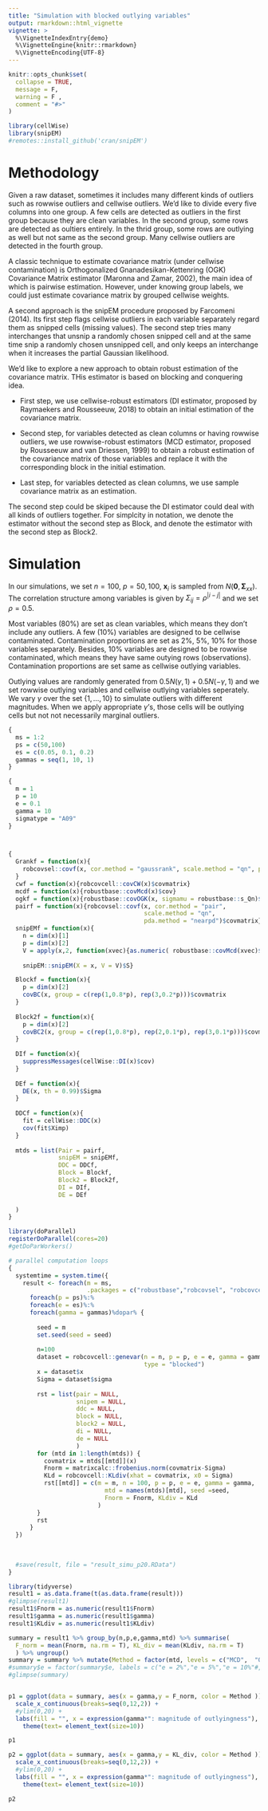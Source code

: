 ```yaml
---
title: "Simulation with blocked outlying variables"
output: rmarkdown::html_vignette
vignette: >
  %\VignetteIndexEntry{demo}
  %\VignetteEngine{knitr::rmarkdown}
  %\VignetteEncoding{UTF-8}
---
```


```r
knitr::opts_chunk$set(
  collapse = TRUE, 
  message = F, 
  warning = F , 
  comment = "#>"
)
```

```r
library(cellWise)
library(snipEM)
#remotes::install_github('cran/snipEM')
```
# Methodology

Given a raw dataset, sometimes it includes many different kinds of outliers such as rowwise outliers and cellwise outliers. We'd like to divide every five columns into one group. A few cells are detected as outliers in the first group because they are clean variables. In the second group, some rows are detected as oultiers entirely. In the thrid group, some rows are outlying as well but not same as the second group. Many cellwise outliers are detected in the fourth group.

A classic technique to estimate covariance matrix (under cellwise contamination) is Orthogonalized Gnanadesikan-Kettenring (OGK) Covariance Matrix estimator (Maronna and Zamar, 2002), the main idea of which is pairwise estimation. However, under knowing group labels, we could just estimate covariance matrix by grouped cellwise weights. 

A second approach is the snipEM procedure proposed by Farcomeni (2014). Its first step flags cellwise outliers in each variable separately regard them as snipped cells (missing values). The second step tries many interchanges that unsnip a randomly chosen snipped cell and at the same time snip a randomly chosen unsnipped cell, and only keeps an interchange when it increases the partial Gaussian likelihood.

We'd like to explore a new approach to obtain robust estimation of the covariance matrix. THis estimator is based on blocking and conquering idea. 

- First step, we use cellwise-robust estimators (DI estimator, proposed by Raymaekers and Rousseeuw, 2018) to obtain an initial estimation of the covariance matrix. 

- Second step, for variables detected as clean columns or having rowwise outliers, we use rowwise-robust estimators (MCD estimator, proposed by Rousseeuw and van Driessen, 1999) to obtain a robust estimation of the covariance matrix of those variables and replace it with the corresponding block in the initial estimation. 

- Last step, for variables detected as clean columns, we use sample covariance matrix as an estimation. 


The second step could be skiped because the DI estimator could deal with all kinds of outliers together. For simplcity in notation, we denote the estimator without the second step as Block, and denote the estimator with the second step as Block2.


# Simulation
In our simulations, we set $n = 100$, $p = 50, 100$, $\mathbf{x}_i$ is sampled from $N(\pmb 0,\pmb\Sigma_{xx})$. The correlation structure among variables is given by $\Sigma _{ij} = \rho^{|i-j|}$ and we set $\rho = 0.5$. 

Most variables (80\%) are set as clean variables, which means they don't include any outliers. A few (10\%) variables are designed to be cellwise contaminated. Contamination proportions are set as $2\%$, $5\%$, $10\%$ for those variables separately. Besides, 10\% variables are designed to be rowwise contaminated, which means they have same outying rows (observations). Contamination proportions are set same as cellwise outlying variables. 

Outlying values are randomly generated from $0.5 N(\gamma, 1)+ 0.5N(-\gamma, 1)$ and we set rowwise outlying variables and cellwise outlying variables seperately. We vary $\gamma$ over the set $\{1, \ldots, 10\}$ to simulate outliers with different magnitudes. When we apply appropriate $\gamma$'s, those cells will be outlying cells but not not necessarily marginal outliers.


```r

{
  ms = 1:2
  ps = c(50,100)
  es = c(0.05, 0.1, 0.2)
  gammas = seq(1, 10, 1)
}

{
  m = 1
  p = 10
  e = 0.1
  gamma = 10
  sigmatype = "A09"
}



{
  Grankf = function(x){
    robcovsel::covf(x, cor.method = "gaussrank", scale.method = "qn", pda.method = F)$covmatrix
  }
  cwf = function(x){robcovcell::covCW(x)$covmatrix}
  mcdf = function(x){robustbase::covMcd(x)$cov}
  ogkf = function(x){robustbase::covOGK(x, sigmamu = robustbase::s_Qn)$cov}
  pairf = function(x){robcovsel::covf(x, cor.method = "pair", 
                                      scale.method = "qn", 
                                      pda.method = "nearpd")$covmatrix}
  snipEMf = function(x){
    n = dim(x)[1]
    p = dim(x)[2]
    V = apply(x,2, function(xvec){as.numeric( robustbase::covMcd(xvec)$mcd.wt )} )
    
    snipEM::snipEM(X = x, V = V)$S}

  Blockf = function(x){
    p = dim(x)[2]
    covBC(x, group = c(rep(1,0.8*p), rep(3,0.2*p)))$covmatrix
  }
  
  Block2f = function(x){
    p = dim(x)[2]
    covBC2(x, group = c(rep(1,0.8*p), rep(2,0.1*p), rep(3,0.1*p)))$covmatrix
  }
  
  DIf = function(x){
    suppressMessages(cellWise::DI(x)$cov)
  }
  
  DEf = function(x){
    DE(x, th = 0.99)$Sigma
  }
  
  DDCf = function(x){
    fit = cellWise::DDC(x)
    cov(fit$Ximp)
  }
  
  mtds = list(Pair = pairf,
              snipEM = snipEMf,
              DDC = DDCf,
              Block = Blockf,
              Block2 = Block2f,
              DI = DIf,
              DE = DEf
              
  )
}

```

```r

library(doParallel)
registerDoParallel(cores=20)
#getDoParWorkers()

# parallel computation loops
{
  systemtime = system.time({
    result <- foreach(m = ms, 
                      .packages = c("robustbase","robcovsel", "robcovcell"))%:%
      foreach(p = ps)%:%
      foreach(e = es)%:%
      foreach(gamma = gammas)%dopar% {
        
        seed = m
        set.seed(seed = seed)
        
        n=100
        dataset = robcovcell::genevar(n = n, p = p, e = e, gamma = gamma, r = 0.5,
                                      type = "blocked")
        x = dataset$x
        Sigma = dataset$sigma
        
        rst = list(pair = NULL,
                   snipem = NULL,
                   ddc = NULL,
                   block = NULL,
                   block2 = NULL,
                   di = NULL,
                   de = NULL
                   )
        for (mtd in 1:length(mtds)) {
          covmatrix = mtds[[mtd]](x)
          Fnorm = matrixcalc::frobenius.norm(covmatrix-Sigma)
          KLd = robcovcell::KLdiv(xhat = covmatrix, x0 = Sigma)
          rst[[mtd]] = c(m = m, n = 100, p = p, e = e, gamma = gamma, 
                           mtd = names(mtds)[mtd], seed =seed,  
                           Fnorm = Fnorm, KLdiv = KLd
                         )
        }
        rst
      }
  })
  
  
  
  #save(result, file = "result_simu_p20.RData")
}
```

```r
library(tidyverse)
result1 = as.data.frame(t(as.data.frame(result)))
#glimpse(result1)
result1$Fnorm = as.numeric(result1$Fnorm)
result1$gamma = as.numeric(result1$gamma)
result1$KLdiv = as.numeric(result1$KLdiv)

summary = result1 %>% group_by(n,p,e,gamma,mtd) %>% summarise(
  F_norm = mean(Fnorm, na.rm = T), KL_div = mean(KLdiv, na.rm = T)
  ) %>% ungroup()
summary = summary %>% mutate(Method = factor(mtd, levels = c("MCD",  "OGK", "Pair","snipEM", "Cellweight", "Block","DI")))
#summary$e = factor(summary$e, labels = c("e = 2%","e = 5%","e = 10%"#, "e = 20%"  ))
#glimpse(summary)


p1 = ggplot(data = summary, aes(x = gamma,y = F_norm, color = Method ))+geom_line()+geom_point()+facet_wrap(~e, ncol = 4, scales = "free") +
  scale_x_continuous(breaks=seq(0,12,2)) +
  #ylim(0,20) +
  labs(fill = "", x = expression(gamma*": magnitude of outlyingness"), y = expression(Fnorm))+ 
    theme(text= element_text(size=10))

p1


```

```r
p2 = ggplot(data = summary, aes(x = gamma,y = KL_div, color = Method ))+geom_line()+geom_point()+facet_wrap(~e, ncol = 4, scales = "free") +
  scale_x_continuous(breaks=seq(0,12,2)) +
  #ylim(0,20) +
  labs(fill = "", x = expression(gamma*": magnitude of outlyingness"), y = expression(KLdiv))+ 
    theme(text= element_text(size=10))

p2
```


